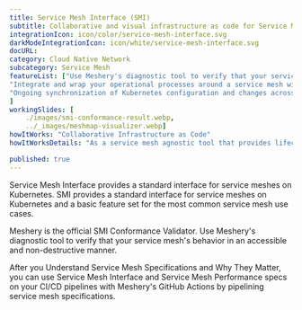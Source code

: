---
title: Service Mesh Interface (SMI)  
subtitle: Collaborative and visual infrastructure as code for Service Mesh Interface (SMI)
integrationIcon: icon/color/service-mesh-interface.svg
darkModeIntegrationIcon: icon/white/service-mesh-interface.svg
docURL: 
category: Cloud Native Network
subcategory: Service Mesh
featureList: ["Use Meshery's diagnostic tool to verify that your service mesh's behavior in an accessible and non-destructive manner.",
"Integrate and wrap your operational processes around a service mesh without fear of lock-in.",
"Ongoing synchronization of Kubernetes configuration and changes across any number of clusters."
]
workingSlides: [
    ./images/smi-conformance-result.webp,
    ../_images/meshmap-visualizer.webp]
howItWorks: "Collaborative Infrastructure as Code"
howItWorksDetails: "As a service mesh agnostic tool that provides lifecycle and performance management of a large number of service meshes, sample applications, service mesh patterns and WebAssembly filters, Meshery is the ideal tool for the job when it comes to SMI Conformance."

published: true
---

<p>
    Service Mesh Interface provides a standard interface for service meshes on Kubernetes. SMI provides a standard interface for service meshes on Kubernetes and a basic feature set for the most common service mesh use cases. 
</p>
<p>
    Meshery is the official <Link to="/projects/service-mesh-interface-conformance">SMI Conformance Validator</Link>. Use Meshery's diagnostic tool to verify that your service mesh's behavior in an accessible and non-destructive manner.
</p>
<p>
    After you <Link to="https://layer5.io/blog/service-mesh-specifications/service-mesh-specifications-and-why-they-matter">Understand Service Mesh Specifications and Why They Matter</Link>, you can use Service Mesh Interface and Service Mesh Performance specs on your CI/CD pipelines with Meshery's GitHub Actions by <Link to="https://layer5.io/blog/service-mesh-specifications/pipelining-service-mesh-specifications">pipelining service mesh specifications</Link>.
</p>